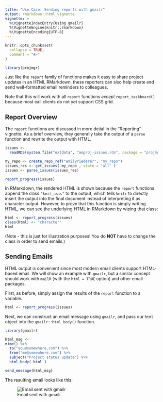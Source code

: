 ```yaml
---
title: "Use Case: Sending reports with gmailr"
output: rmarkdown::html_vignette
vignette: >
  %\VignetteIndexEntry{Using gmailr}
  %\VignetteEngine{knitr::rmarkdown}
  %\VignetteEncoding{UTF-8}
---
```


```r
knitr::opts_chunk$set(
  collapse = TRUE,
  comment = "#>"
)

library(projmgr)
```

Just like the `report` family of functions makes it easy to share project updates in an HTML RMarkdown, these reporters can also help create and send well-formatted email reminders to colleagues. 

Note that this will work with all `report` functions *except* `report_taskboard()` because most eail clients do not yet support CSS grid.

## Report Overview

The `report` functions are discussed in more detial in the "Reporting" vignette. As a brief overview, they generally take the output of a `parse` function and rewrite the output with HTML.

```r
issues <- 
  readRDS(system.file("extdata", "anproj-issues.rds", package = "projmgr", mustWork = TRUE))
```

```r
my_repo <- create_repo_ref("emilyriederer", "my_repo")
issues_res <- get_issues( my_repo , state = "all" )
issues <- parse_issues(issues_res)
```

```r
report_progress(issues)
```

In RMarkdown, the rendered HTML is shown because the `report` functions append the class `"knit_asis"` to the output, which tells `knitr` to directly insert the output into the final document instead of interpreting it as character output. However, to prove that this function is simply writing HTML, we can see the underlying HTML in RMarkdown by wiping that class:

```r
html <- report_progress(issues)
class(html) <- "character"
html
```

(Note - this is just for illustration purposes! You do **NOT** have to change the class in order to send emails.)

## Sending Emails

HTML output is convenient since most modern email clients support HTML-based email. We will show an example with `gmailr`, but a similar concept should work with `mailR` (with the `html = TRUE` option) and other email packages.

First, as before, simply assign the results of the `report` function to a variable.

```r
html <- report_progress(issues)
```

Next, we can construct an email message using `gmailr`, and pass our `html` object into the `gmailr::html_body()` function.

```r
library(gmailr)

html_msg <-
mime() %>%
  to("you@somewhere.com") %>%
  from("me@somewhere.com") %>%
  subject("Project status update") %>%
  html_body( html )

send_message(html_msg)
```

The resulting email looks like this:

![Email sent with gmailr](send_email.PNG)
